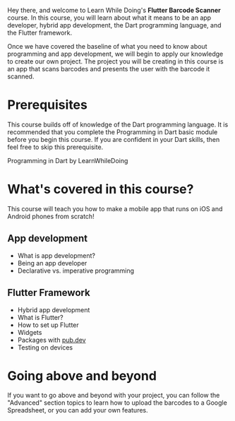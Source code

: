 Hey there, and welcome to Learn While Doing's **Flutter Barcode Scanner** course. In this course, you will learn about what it means to be an app developer, hybrid app development, the Dart programming language, and the Flutter framework.

Once we have covered the baseline of what you need to know about programming and app development, we will begin to apply our knowledge to create our own project. The project you will be creating in this course is an app that scans barcodes and presents the user with the barcode it scanned.

# Prerequisites

This course builds off of knowledge of the Dart programming language. It is recommended that you complete the Programming in Dart basic module before you begin this course. If you are confident in your Dart skills, then feel free to skip this prerequisite.

<Bookmark url="https://app.learnwhiledoing.org/course/dart-fundamentals">

Programming in Dart by LearnWhileDoing

</Bookmark>

# What's covered in this course?

This course will teach you how to make a mobile app that runs on iOS and Android phones from scratch!

## App development

- What is app development?
- Being an app developer
- Declarative vs. imperative programming

## Flutter Framework

- Hybrid app development
- What is Flutter?
- How to set up Flutter
- Widgets
- Packages with [pub.dev](https://pub.dev/)
- Testing on devices

# Going above and beyond

If you want to go above and beyond with your project, you can follow the "Advanced" section topics to learn how to upload the barcodes to a Google Spreadsheet, or you can add your own features.
